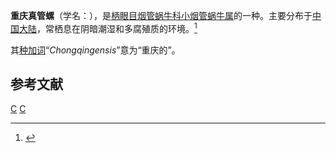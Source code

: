 {{Speciesbox
| taxon = Euphaedusa chongqingensis
| binomial_authority = Chen et Zhang, 1999
}}
'''重庆真管螺'''（学名：''{{lang|la|Euphaedusa chongqingensis}}''），是[[柄眼目|柄眼目]][[烟管蜗牛科|烟管蜗牛科]][[小烟管蜗牛属|小烟管蜗牛属]]的一种。主要分布于[[中国大陆|中国大陆]]，常栖息在阴暗潮湿和多腐殖质的环境。<ref>{{cite web|url=http://shell.sinica.edu.tw/chinese/shellbase_detail.php?science_no=5911|title=国际贝库：重庆真管螺|publisher=台湾贝类资料库|accessdate=2009-08-11|archive-date=2016-03-04|archive-url=https://web.archive.org/web/20160304120135/http://shell.sinica.edu.tw/chinese/shellbase_detail.php?science_no=5911|dead-url=no}}</ref>

其[[种加词|种加词]]“''Chongqingensis''”意为“重庆的”。

== 参考文献 ==
{{reflist}}

{{taxonbar}}

[[Category:_1999年描述的动物|C]]
[[Category:小烟管蜗牛属|C]]